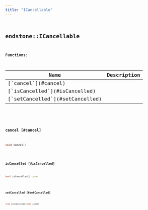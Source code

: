 ```yaml
---
title: "ICancellable"
---
```


## <code className="doc-symbol doc-symbol-class"/> endstone::ICancellable

















**Functions:**

<table>
<thead>
   <tr>
      <th>Name</th>
      <th>Description</th>
   </tr>
</thead>
<tbody>
<tr key="classendstone_1_1_i_cancellable_1a65036acf5f2520cb11d833b4a4daee29">
    <td>[`cancel`](#cancel)</td>
    <td></td>
</tr>
<tr key="classendstone_1_1_i_cancellable_1ad7d9998d26e5339233a01cf718a779ef">
    <td>[`isCancelled`](#isCancelled)</td>
    <td></td>
</tr>
<tr key="classendstone_1_1_i_cancellable_1a348a8d847632c98e42510134d82086ef">
    <td>[`setCancelled`](#setCancelled)</td>
    <td></td>
</tr>
</tbody>
</table>

### <code className="doc-symbol doc-symbol-function"/> cancel [#cancel]

```cpp
void cancel()
```
### <code className="doc-symbol doc-symbol-function"/> isCancelled [#isCancelled]

```cpp
bool isCancelled() const
```
### <code className="doc-symbol doc-symbol-function"/> setCancelled [#setCancelled]

```cpp
void setCancelled(bool cancel)
```